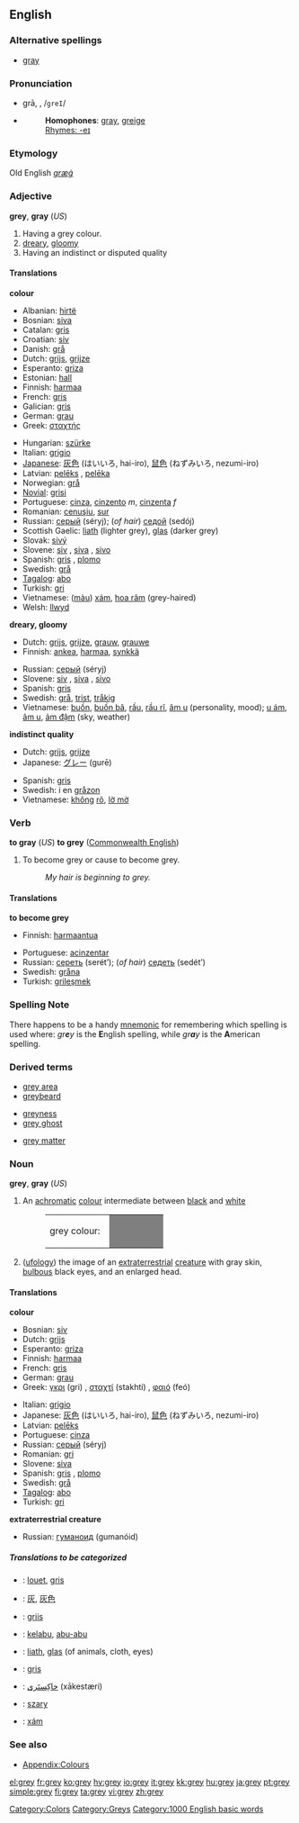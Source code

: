 {{see|Grey}}
==English==

===Alternative spellings===
*{{US}} [[gray]]

===Pronunciation===
*grā, {{IPA|/ɡreɪ/}}, /<tt>greI</tt>/
*{{audio|en-us-grey.ogg|Audio (US)}}
*:'''Homophones''': [[gray]], [[greige]]
*:[[Rhymes:English:-eɪ|Rhymes: -eɪ]]

===Etymology===
Old English ''[[græġ]]''

===Adjective===
'''grey''', '''gray''' (''US'')

# Having a grey colour.
# [[dreary]], [[gloomy]]
# Having an indistinct or disputed quality

====Translations====
'''colour'''
{{top}}
*Albanian: [[hirtë]]
*Bosnian: [[siva#Bosnian|siva]] {{f}}
*Catalan: [[gris]]
*Croatian: [[siv]]
*Danish: [[grå]]
*Dutch: [[grijs]], [[grijze]]
*Esperanto: [[griza]]
*Estonian: [[hall]]
*Finnish: [[harmaa]]
*French: [[gris]]
*Galician: [[gris]]
*German: [[grau]]
*Greek: [[σταχτής]] 
{{mid}}
*Hungarian: [[szürke]]
*Italian: [[grigio]]
*[[Japanese]]: [[灰色]] (はいいろ, hai-iro), [[鼠色]] (ねずみいろ, nezumi-iro)
*Latvian: [[pelēks]] {{m}}, [[pelēka]] {{f}}
*Norwegian: [[grå]]
*[[Novial]]: [[grisi]]
*Portuguese: [[cinza]], [[cinzento]] ''m'', [[cinzenta]] ''f''
*Romanian: [[cenuşiu]], [[sur]]
*Russian: [[серый]] (séryj); (''of hair'') [[седой]] (sedój)
*Scottish Gaelic: [[liath]] (lighter grey), [[glas]] (darker grey)
*Slovak: [[sivý]]
*Slovene: [[siv]] {{m}}, [[siva]] {{f}}, [[sivo]] {{n}}
*Spanish: [[gris]] {{m}}, [[plomo]] {{m}}
*Swedish: [[grå]]
*[[Tagalog]]: [[abo]]
*Turkish: [[gri]]
*Vietnamese: ([[màu]]) [[xám]], [[hoa râm]] (grey-haired)
*Welsh: [[llwyd]]
{{bottom}}

'''dreary, gloomy'''
{{top}}
*Dutch: [[grijs]], [[grijze]], [[grauw]], [[grauwe]]
*Finnish: [[ankea]], [[harmaa]], [[synkkä]]
{{mid}}
*Russian: [[серый]] (séryj)
*Slovene: [[siv]] {{m}}, [[siva]] {{f}}, [[sivo]] {{n}}
*Spanish: [[gris]]
*Swedish: [[grå]], [[trist]], [[tråkig]]
*Vietnamese: [[buồn]], [[buồn bã]], [[rầu]], [[rầu rĩ]], [[âm u]] (personality, mood); [[u ám]], [[âm u]], [[ảm đậm]] (sky, weather)
{{bottom}}

'''indistinct quality'''
{{top}}
*Dutch: [[grijs]], [[grijze]]
*Japanese: [[グレー]] (gurē)
{{mid}}
*Spanish: [[gris]]
*Swedish: i en [[gråzon]]
*Vietnamese: [[không]] [[rõ]], [[lờ mờ]]
{{bottom}}

===Verb===
'''to gray''' (''US'') '''to grey''' ([[Commonwealth English]])

# To become grey or cause to become grey.
#: ''My hair is beginning to grey.''

====Translations====

'''to become grey'''
{{top}}
*Finnish: [[harmaantua]]
{{mid}}
*Portuguese: [[acinzentar]]
*Russian: [[сереть]] (serét’); (''of hair'') [[седеть]] (sedét’)
*Swedish: [[gråna]]
*Turkish: [[grileşmek]]
{{bottom}}

===Spelling Note===
There happens to be a handy [[mnemonic]] for remembering which spelling is used where: ''gr'''e'''y'' is the '''E'''nglish spelling, while ''gr'''a'''y'' is the '''A'''merican spelling.

===Derived terms===
{{top3}}
*[[grey area]]
*[[greybeard]]
{{mid3}}
*[[greyness]]
*[[grey ghost]]
{{mid3}}
*[[grey matter]]
{{bottom}}

===Noun===
'''grey''', '''gray''' (''US'') 

# An [[achromatic]] [[colour]] intermediate between [[black]] and [[white]]
#:<table><tr><td>grey colour: &nbsp;</td><td bgcolor="#7F7F7F" width="80">&nbsp; </td></tr></table>
# ([[ufology]]) the image of an [[extraterrestrial]] [[creature]] with gray skin, [[bulbous]] black eyes, and an enlarged head.

====Translations====
'''colour'''
{{top}}
*Bosnian: [[siv]]
*Dutch: [[grijs]]
*Esperanto: [[griza]]
*Finnish: [[harmaa]]
*French: [[gris]]
*German: [[grau]]
*Greek: [[γκρι]] (gri) {{n}}, [[σταχτί]] (stakhtí) {{n}}, [[φαιό]] (feó) {{n}}
{{mid}}
*Italian: [[grigio]] {{m}}
*Japanese: [[灰色]] (はいいろ, hai-iro), [[鼠色]] (ねずみいろ, nezumi-iro)
*Latvian: [[pelēks]]
*Portuguese: [[cinza]]
*Russian: [[серый]] (séryj)
*Romanian: [[gri]]
*Slovene: [[siva]] {{f}}
*Spanish: [[gris]] {{m}}, [[plomo]] {{m}}
*Swedish: [[grå]]
*[[Tagalog]]: [[abo]]
*Turkish: [[gri]]
{{bottom}}

'''extraterrestrial creature'''
{{top}}
{{mid}}
*Russian: [[гуманоид]] (gumanóid) {{m}}
{{bottom}}

=====Translations to be categorized=====
{{checktrans}}
<!--Remove this section once all of the translations below have been moved into the tables above.-->

*{{ttbc|Breton}}: [[louet]], [[gris]]
*{{ttbc|Chinese}}: [[灰]], [[灰色]]
*{{ttbc|Frisian}}: [[griis]]
*{{ttbc|Indonesian}}: [[kelabu]], [[abu|abu-abu]]
*{{ttbc|Irish}}: [[liath]], [[glas]] (of animals, cloth, eyes)
*{{ttbc|Interlingua}}: [[gris]]
*{{ttbc|Persian}}: [[خاكِستَری]] (xākestæri)
*{{ttbc|Polish}}: [[szary]]
*{{ttbc|Vietnamese}}: [[xám]]

===See also===
*[[Wiktionary_Appendix:Colours|Appendix:Colours]]

[[Category:Colors]]
[[Category:Greys]]
[[Category:1000 English basic words]]

[[el:grey]]
[[fr:grey]]
[[ko:grey]]
[[hy:grey]]
[[io:grey]]
[[it:grey]]
[[kk:grey]]
[[hu:grey]]
[[ja:grey]]
[[pt:grey]]
[[simple:grey]]
[[fi:grey]]
[[ta:grey]]
[[vi:grey]]
[[zh:grey]]